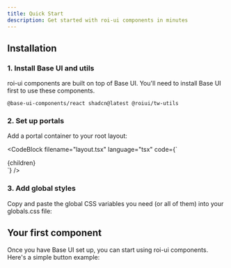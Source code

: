 ```yaml
---
title: Quick Start
description: Get started with roi-ui components in minutes
---
```





## Installation

### 1. Install Base UI and utils
roi-ui components are built on top of Base UI. You'll need to install Base UI first to use these components.



```package-install
@base-ui-components/react shadcn@latest @roiui/tw-utils
```

### 2. Set up portals

Add a portal container to your root layout:

<CodeBlock
  filename="layout.tsx"
  language="tsx"
  code={`<body>
  <div className="root">
    {children}
  </div>
</body>`}
/>

### 3. Add global styles

Copy and paste the global CSS variables you need (or all of them) into your globals.css file:

<GlobalsCSS />

## Your first component

Once you have Base UI set up, you can start using roi-ui components. Here's a simple button example:

<ComponentPreview name="button-demo" />
